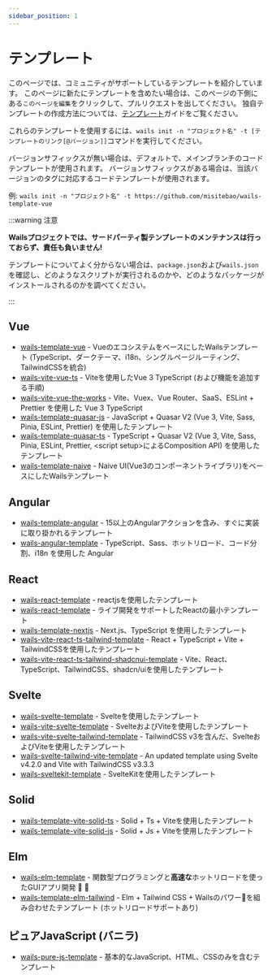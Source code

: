 ```yaml
---
sidebar_position: 1
---
```


# テンプレート

このページでは、コミュニティがサポートしているテンプレートを紹介しています。 このページに新たにテンプレートを含めたい場合は、このページの下側にある`このページを編集`をクリックして、プルリクエストを出してください。 独自テンプレートの作成方法については、[テンプレート](../guides/templates.mdx)ガイドをご覧ください。

これらのテンプレートを使用するには、`wails init -n "プロジェクト名" -t [テンプレートのリンク[@バージョン]]`コマンドを実行してください。

バージョンサフィックスが無い場合は、デフォルトで、メインブランチのコードテンプレートが使用されます。 バージョンサフィックスがある場合は、当該バージョンのタグに対応するコードテンプレートが使用されます。

例: `wails init -n "プロジェクト名" -t https://github.com/misitebao/wails-template-vue`

:::warning 注意

**Wailsプロジェクトでは、サードパーティ製テンプレートのメンテナンスは行っておらず、責任も負いません!**

テンプレートについてよく分からない場合は、`package.json`および`wails.json`を確認し、どのようなスクリプトが実行されるのかや、どのようなパッケージがインストールされるのかを調べてください。

:::

## Vue

- [wails-template-vue](https://github.com/misitebao/wails-template-vue) - VueのエコシステムをベースにしたWailsテンプレート (TypeScript、ダークテーマ、i18n、シングルページルーティング、TailwindCSSを統合)
- [wails-vite-vue-ts](https://github.com/codydbentley/wails-vite-vue-ts) - Viteを使用したVue 3 TypeScript (および機能を追加する手順)
- [wails-vite-vue-the-works](https://github.com/codydbentley/wails-vite-vue-the-works) - Vite、Vuex、Vue Router、SaaS、ESLint + Prettier を使用した Vue 3 TypeScript
- [wails-template-quasar-js](https://github.com/sgosiaco/wails-template-quasar-js) - JavaScript + Quasar V2 (Vue 3, Vite, Sass, Pinia, ESLint, Prettier) を使用したテンプレート
- [wails-template-quasar-ts](https://github.com/sgosiaco/wails-template-quasar-ts) - TypeScript + Quasar V2 (Vue 3, Vite, Sass, Pinia, ESLint, Prettier, &lt;script setup&gt;によるComposition API) を使用したテンプレート
- [wails-template-naive](https://github.com/tk103331/wails-template-naive) - Naive UI(Vue3のコンポーネントライブラリ)をベースにしたWailsテンプレート

## Angular

- [wails-template-angular](https://github.com/mateothegreat/wails-template-angular) - 15以上のAngularアクションを含み、すぐに実装に取り掛かれるテンプレート
- [wails-angular-template](https://github.com/TAINCER/wails-angular-template) - TypeScript、Sass、ホットリロード、コード分割、i18n を使用した Angular

## React

- [wails-react-template](https://github.com/AlienRecall/wails-react-template) - reactjsを使用したテンプレート
- [wails-react-template](https://github.com/flin7/wails-react-template) - ライブ開発をサポートしたReactの最小テンプレート
- [wails-template-nextjs](https://github.com/LGiki/wails-template-nextjs) - Next.js、TypeScript を使用したテンプレート
- [wails-vite-react-ts-tailwind-template](https://github.com/hotafrika/wails-vite-react-ts-tailwind-template) - React + TypeScript + Vite + TailwindCSSを使用したテンプレート
- [wails-vite-react-ts-tailwind-shadcnui-template](https://github.com/Mahcks/wails-vite-react-tailwind-shadcnui-ts) - Vite、React、TypeScript、TailwindCSS、shadcn/uiを使用したテンプレート

## Svelte

- [wails-svelte-template](https://github.com/raitonoberu/wails-svelte-template) - Svelteを使用したテンプレート
- [wails-vite-svelte-template](https://github.com/BillBuilt/wails-vite-svelte-template) - SvelteおよびViteを使用したテンプレート
- [wails-vite-svelte-tailwind-template](https://github.com/BillBuilt/wails-vite-svelte-tailwind-template) - TailwindCSS v3を含んだ、SvelteおよびViteを使用したテンプレート
- [wails-svelte-tailwind-vite-template](https://github.com/PylotLight/wails-vite-svelte-tailwind-template/tree/master) - An updated template using Svelte v4.2.0 and Vite with TailwindCSS v3.3.3
- [wails-sveltekit-template](https://github.com/h8gi/wails-sveltekit-template) - SvelteKitを使用したテンプレート

## Solid

- [wails-template-vite-solid-ts](https://github.com/xijaja/wails-template-solid-ts) - Solid + Ts + Viteを使用したテンプレート
- [wails-template-vite-solid-js](https://github.com/xijaja/wails-template-solid-js) - Solid + Js + Viteを使用したテンプレート

## Elm

- [wails-elm-template](https://github.com/benjamin-thomas/wails-elm-template) - 関数型プログラミングと**高速な**ホットリロードを使ったGUIアプリ開発 :tada: :rocket:
- [wails-template-elm-tailwind](https://github.com/rnice01/wails-template-elm-tailwind) - Elm + Tailwind CSS + Wailsのパワー:muscle:を組み合わせたテンプレート (ホットリロードサポートあり)

## ピュアJavaScript (バニラ)

- [wails-pure-js-template](https://github.com/KiddoV/wails-pure-js-template) - 基本的なJavaScript、HTML、CSSのみを含むテンプレート
